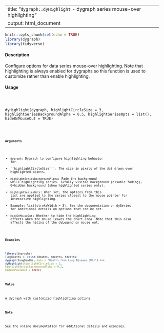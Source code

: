   
  
---
title: "``dygraph::dyHighlight `` -   dygraph series mouse-over highlighting"
output: html_document
---

```r
knitr::opts_chunk$set(echo = TRUE)
library(dygraph)
library(tidyverse)
```


#### Description

Configure options for data series mouse-over highlighting. Note that highlighting is always enabled
for dygraphs so this function is used to customize rather than enable highlighting.

#### Usage

<pre><code>

dyHighlight(dygraph, highlightCircleSize = 3,
   highlightSeriesBackgroundAlpha = 0.5, 
   highlightSeriesOpts = list(),
   hideOnMouseOut = TRUE)

<code><pre>
#### Arguments

* ``dygraph``: Dygraph to configure highlighting behavior for.
* ``highlightCircleSize```: The size in pixels of the dot drawn over highlighted points.
* ``highlightSeriesBackgroundAlpha``: Fade the background while highlighting series. 1=fully visible background (disable fading), 0=hidden background (show highlighted series only).
* ``highlightSeriesOpts``:
When set, the options from this list are applied to the series closest to the mouse pointer for interactive highlighting. 
 - Example: list(strokeWidth = 3). See the documentation on dySeries for additional details on options that can be set.
* ``hideOnMouseOut``: Whether to hide the highlighting effects when the mouse leaves the chart area.
Note that this also affects the hiding of the dyLegend on mouse out.



#### Examples

```r
library(dygraphs)
lungDeaths <- cbind(ldeaths, mdeaths, fdeaths)
dygraph(lungDeaths, main = "Deaths from Lung Disease (UK)") %>%
dyHighlight(highlightCircleSize = 5,
highlightSeriesBackgroundAlpha = 0.2,
hideOnMouseOut = FALSE)
```

#### Value

A dygraph with customized highlighting options

#### Note

See the online documentation for additional details and examples.
